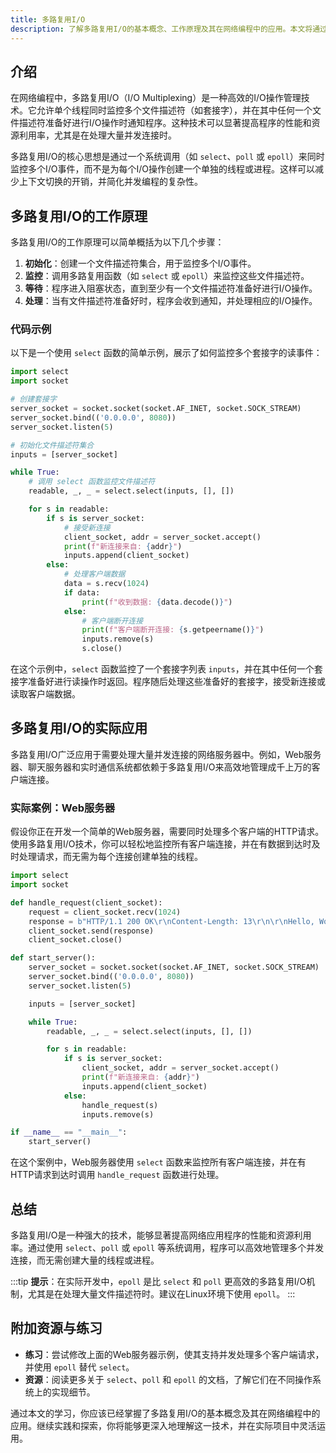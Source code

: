 ```yaml
---
title: 多路复用I/O
description: 了解多路复用I/O的基本概念、工作原理及其在网络编程中的应用。本文将通过代码示例和实际案例帮助初学者掌握这一重要技术。
---
```


## 介绍

在网络编程中，多路复用I/O（I/O Multiplexing）是一种高效的I/O操作管理技术。它允许单个线程同时监控多个文件描述符（如套接字），并在其中任何一个文件描述符准备好进行I/O操作时通知程序。这种技术可以显著提高程序的性能和资源利用率，尤其是在处理大量并发连接时。

多路复用I/O的核心思想是通过一个系统调用（如 `select`、`poll` 或 `epoll`）来同时监控多个I/O事件，而不是为每个I/O操作创建一个单独的线程或进程。这样可以减少上下文切换的开销，并简化并发编程的复杂性。

## 多路复用I/O的工作原理

多路复用I/O的工作原理可以简单概括为以下几个步骤：

1. **初始化**：创建一个文件描述符集合，用于监控多个I/O事件。
2. **监控**：调用多路复用函数（如 `select` 或 `epoll`）来监控这些文件描述符。
3. **等待**：程序进入阻塞状态，直到至少有一个文件描述符准备好进行I/O操作。
4. **处理**：当有文件描述符准备好时，程序会收到通知，并处理相应的I/O操作。

### 代码示例

以下是一个使用 `select` 函数的简单示例，展示了如何监控多个套接字的读事件：

```python
import select
import socket

# 创建套接字
server_socket = socket.socket(socket.AF_INET, socket.SOCK_STREAM)
server_socket.bind(('0.0.0.0', 8080))
server_socket.listen(5)

# 初始化文件描述符集合
inputs = [server_socket]

while True:
    # 调用 select 函数监控文件描述符
    readable, _, _ = select.select(inputs, [], [])

    for s in readable:
        if s is server_socket:
            # 接受新连接
            client_socket, addr = server_socket.accept()
            print(f"新连接来自: {addr}")
            inputs.append(client_socket)
        else:
            # 处理客户端数据
            data = s.recv(1024)
            if data:
                print(f"收到数据: {data.decode()}")
            else:
                # 客户端断开连接
                print(f"客户端断开连接: {s.getpeername()}")
                inputs.remove(s)
                s.close()
```

在这个示例中，`select` 函数监控了一个套接字列表 `inputs`，并在其中任何一个套接字准备好进行读操作时返回。程序随后处理这些准备好的套接字，接受新连接或读取客户端数据。

## 多路复用I/O的实际应用

多路复用I/O广泛应用于需要处理大量并发连接的网络服务器中。例如，Web服务器、聊天服务器和实时通信系统都依赖于多路复用I/O来高效地管理成千上万的客户端连接。

### 实际案例：Web服务器

假设你正在开发一个简单的Web服务器，需要同时处理多个客户端的HTTP请求。使用多路复用I/O技术，你可以轻松地监控所有客户端连接，并在有数据到达时及时处理请求，而无需为每个连接创建单独的线程。

```python
import select
import socket

def handle_request(client_socket):
    request = client_socket.recv(1024)
    response = b"HTTP/1.1 200 OK\r\nContent-Length: 13\r\n\r\nHello, World!"
    client_socket.send(response)
    client_socket.close()

def start_server():
    server_socket = socket.socket(socket.AF_INET, socket.SOCK_STREAM)
    server_socket.bind(('0.0.0.0', 8080))
    server_socket.listen(5)

    inputs = [server_socket]

    while True:
        readable, _, _ = select.select(inputs, [], [])

        for s in readable:
            if s is server_socket:
                client_socket, addr = server_socket.accept()
                print(f"新连接来自: {addr}")
                inputs.append(client_socket)
            else:
                handle_request(s)
                inputs.remove(s)

if __name__ == "__main__":
    start_server()
```

在这个案例中，Web服务器使用 `select` 函数来监控所有客户端连接，并在有HTTP请求到达时调用 `handle_request` 函数进行处理。

## 总结

多路复用I/O是一种强大的技术，能够显著提高网络应用程序的性能和资源利用率。通过使用 `select`、`poll` 或 `epoll` 等系统调用，程序可以高效地管理多个并发连接，而无需创建大量的线程或进程。

:::tip
**提示**：在实际开发中，`epoll` 是比 `select` 和 `poll` 更高效的多路复用I/O机制，尤其是在处理大量文件描述符时。建议在Linux环境下使用 `epoll`。
:::

## 附加资源与练习

- **练习**：尝试修改上面的Web服务器示例，使其支持并发处理多个客户端请求，并使用 `epoll` 替代 `select`。
- **资源**：阅读更多关于 `select`、`poll` 和 `epoll` 的文档，了解它们在不同操作系统上的实现细节。

通过本文的学习，你应该已经掌握了多路复用I/O的基本概念及其在网络编程中的应用。继续实践和探索，你将能够更深入地理解这一技术，并在实际项目中灵活运用。